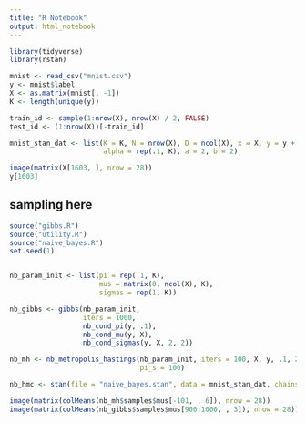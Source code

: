 ```yaml
---
title: "R Notebook"
output: html_notebook
---
```


```r
library(tidyverse)
library(rstan)
```

```r
mnist <- read_csv("mnist.csv")
y <- mnist$label
X <- as.matrix(mnist[, -1])
K <- length(unique(y))

train_id <- sample(1:nrow(X), nrow(X) / 2, FALSE)
test_id <- (1:nrow(X))[-train_id]

mnist_stan_dat <- list(K = K, N = nrow(X), D = ncol(X), x = X, y = y + 1,
                       alpha = rep(.1, K), a = 2, b = 2)

image(matrix(X[1603, ], nrow = 28))
y[1603]
```

## sampling here

```r
source("gibbs.R")
source("utility.R")
source("naive_bayes.R")
set.seed(1)


nb_param_init <- list(pi = rep(.1, K), 
                      mus = matrix(0, ncol(X), K),
                      sigmas = rep(1, K))

nb_gibbs <- gibbs(nb_param_init,
                  iters = 1000,
                  nb_cond_pi(y, .1), 
                  nb_cond_mu(y, X), 
                  nb_cond_sigmas(y, X, 2, 2))

nb_mh <- nb_metropolis_hastings(nb_param_init, iters = 100, X, y, .1, 2, 2,
                                pi_s = 100)

nb_hmc <- stan(file = "naive_bayes.stan", data = mnist_stan_dat, chains = 1)

image(matrix(colMeans(nb_mh$samples$mus[-101, , 6]), nrow = 28))
image(matrix(colMeans(nb_gibbs$samples$mus[900:1000, , 3]), nrow = 28))
```

```r

```

